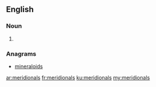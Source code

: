 ==English==

===Noun===
{{head|en|plural}}

# {{plural of|meridional|lang=en}}

===Anagrams===
* [[mineraloids#English|mineraloids]]

[[ar:meridionals]]
[[fr:meridionals]]
[[ku:meridionals]]
[[my:meridionals]]